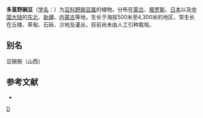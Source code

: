 {{Speciesbox
| genus = Vicia
| species = multicaulis
| authority = Ledeb.
| image = Multicaulis.jpg
}}

'''多茎野豌豆'''（[[学名|学名]]：{{lang|la|''Vicia multicaulis''}}）为[[豆科|豆科]][[野豌豆属|野豌豆属]]的植物。分布在[[蒙古|蒙古]]、[[俄罗斯|俄罗斯]]、[[日本|日本]]以及[[中国大陆|中国大陆]]的[[中国东北地区|东北]]、[[新疆|新疆]]、[[内蒙古|内蒙古]]等地，生长于海拔500米至4,300米的地区，常生长在丘陵、草甸、石砾、沙地及灌丛，目前尚未由人工引种栽培。

== 别名 ==
豆豌豌（山西）

== 参考文献 ==
<div class="references-small">
* {{cite web| url =http://www.bioinfo.cn/db05/KmzwSpecies.php?action=view&id=16700| title =多茎野豌豆| work =《中国高等植物数据库全库》| publisher =中国科学院微生物研究所| author =昆明植物研究所| accessdate =2009-02-25| deadurl =yes| archiveurl =https://web.archive.org/web/20160305060044/http://www.bioinfo.cn/db05/KmzwSpecies.php?action=view&id=16700| archivedate =2016-03-05}}
</div>
{{Taxonbar|from=Q4145857}}

[[Category:野豌豆属|D]]